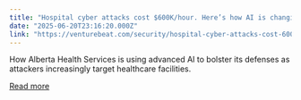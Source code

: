```yaml
---
title: "Hospital cyber attacks cost $600K/hour. Here’s how AI is changing the math"
date: "2025-06-20T23:16:20.000Z"
link: "https://venturebeat.com/security/hospital-cyber-attacks-cost-600k-hour-heres-how-ai-is-changing-the-math/"
---
```


How Alberta Health Services is using advanced AI to bolster its defenses as attackers increasingly target healthcare facilities.

[Read more](https://venturebeat.com/security/hospital-cyber-attacks-cost-600k-hour-heres-how-ai-is-changing-the-math/)
